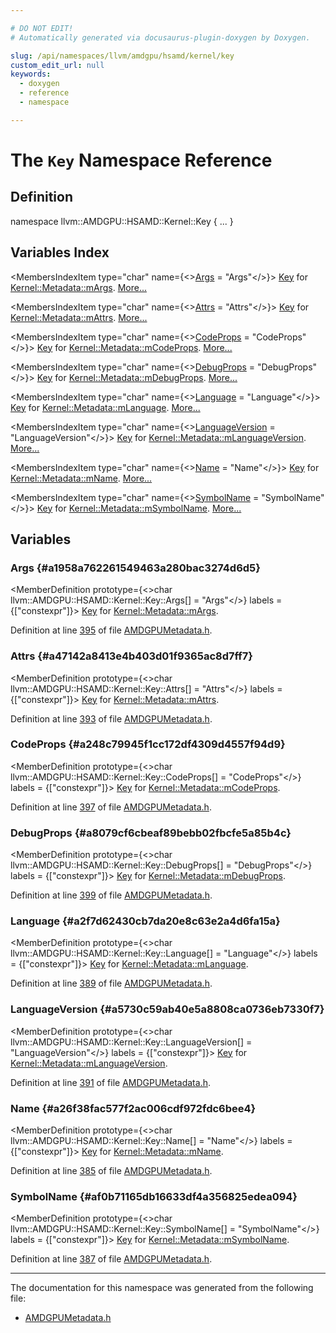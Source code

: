 ```yaml
---

# DO NOT EDIT!
# Automatically generated via docusaurus-plugin-doxygen by Doxygen.

slug: /api/namespaces/llvm/amdgpu/hsamd/kernel/key
custom_edit_url: null
keywords:
  - doxygen
  - reference
  - namespace

---
```





# The `Key` Namespace Reference

<DoxygenPage pluginConfig={pluginConfig}>



## Definition

<CodeBlock>namespace llvm::AMDGPU::HSAMD::Kernel::Key &#123; ... &#125;</CodeBlock>

## Variables Index

<MembersIndex>

<MembersIndexItem
  type="char"
  name={<><a href="#a1958a762261549463a280bac3274d6d5">Args</a> = &quot;Args&quot;</>}>
<a href="/docs/api/namespaces/llvm/amdgpu/hsamd/kernel/key">Key</a> for <a href="/docs/api/structs/llvm/amdgpu/hsamd/kernel/metadata/#a662694a0718ccdf5c6695c17c65bc9ea">Kernel::Metadata::mArgs</a>. <a href="#a1958a762261549463a280bac3274d6d5">More...</a>
</MembersIndexItem>

<MembersIndexItem
  type="char"
  name={<><a href="#a47142a8413e4b403d01f9365ac8d7ff7">Attrs</a> = &quot;Attrs&quot;</>}>
<a href="/docs/api/namespaces/llvm/amdgpu/hsamd/kernel/key">Key</a> for <a href="/docs/api/structs/llvm/amdgpu/hsamd/kernel/metadata/#a1edfceb561236e243534224055c02ff0">Kernel::Metadata::mAttrs</a>. <a href="#a47142a8413e4b403d01f9365ac8d7ff7">More...</a>
</MembersIndexItem>

<MembersIndexItem
  type="char"
  name={<><a href="#a248c79945f1cc172df4309d4557f94d9">CodeProps</a> = &quot;CodeProps&quot;</>}>
<a href="/docs/api/namespaces/llvm/amdgpu/hsamd/kernel/key">Key</a> for <a href="/docs/api/structs/llvm/amdgpu/hsamd/kernel/metadata/#a78f8f65d12ea5413116a489c1fc9179d">Kernel::Metadata::mCodeProps</a>. <a href="#a248c79945f1cc172df4309d4557f94d9">More...</a>
</MembersIndexItem>

<MembersIndexItem
  type="char"
  name={<><a href="#a8079cf6cbeaf89bebb02fbcfe5a85b4c">DebugProps</a> = &quot;DebugProps&quot;</>}>
<a href="/docs/api/namespaces/llvm/amdgpu/hsamd/kernel/key">Key</a> for <a href="/docs/api/structs/llvm/amdgpu/hsamd/kernel/metadata/#a1b90f591fc810f4845e57b4c427dcec7">Kernel::Metadata::mDebugProps</a>. <a href="#a8079cf6cbeaf89bebb02fbcfe5a85b4c">More...</a>
</MembersIndexItem>

<MembersIndexItem
  type="char"
  name={<><a href="#a2f7d62430cb7da20e8c63e2a4d6fa15a">Language</a> = &quot;Language&quot;</>}>
<a href="/docs/api/namespaces/llvm/amdgpu/hsamd/kernel/key">Key</a> for <a href="/docs/api/structs/llvm/amdgpu/hsamd/kernel/metadata/#a5b4fc56eae869a20d6f9c34693899fae">Kernel::Metadata::mLanguage</a>. <a href="#a2f7d62430cb7da20e8c63e2a4d6fa15a">More...</a>
</MembersIndexItem>

<MembersIndexItem
  type="char"
  name={<><a href="#a5730c59ab40e5a8808ca0736eb7330f7">LanguageVersion</a> = &quot;LanguageVersion&quot;</>}>
<a href="/docs/api/namespaces/llvm/amdgpu/hsamd/kernel/key">Key</a> for <a href="/docs/api/structs/llvm/amdgpu/hsamd/kernel/metadata/#a946cecdc0b653752eed94d7f34cab3e8">Kernel::Metadata::mLanguageVersion</a>. <a href="#a5730c59ab40e5a8808ca0736eb7330f7">More...</a>
</MembersIndexItem>

<MembersIndexItem
  type="char"
  name={<><a href="#a26f38fac577f2ac006cdf972fdc6bee4">Name</a> = &quot;Name&quot;</>}>
<a href="/docs/api/namespaces/llvm/amdgpu/hsamd/kernel/key">Key</a> for <a href="/docs/api/structs/llvm/amdgpu/hsamd/kernel/metadata/#a60cfb3c235c56581fe5d252b207120c7">Kernel::Metadata::mName</a>. <a href="#a26f38fac577f2ac006cdf972fdc6bee4">More...</a>
</MembersIndexItem>

<MembersIndexItem
  type="char"
  name={<><a href="#af0b71165db16633df4a356825edea094">SymbolName</a> = &quot;SymbolName&quot;</>}>
<a href="/docs/api/namespaces/llvm/amdgpu/hsamd/kernel/key">Key</a> for <a href="/docs/api/structs/llvm/amdgpu/hsamd/kernel/metadata/#ad7e03457ca1c6f479e5510d98ec18353">Kernel::Metadata::mSymbolName</a>. <a href="#af0b71165db16633df4a356825edea094">More...</a>
</MembersIndexItem>

</MembersIndex>


<SectionDefinition>

## Variables

### Args {#a1958a762261549463a280bac3274d6d5}

<MemberDefinition
  prototype={<>char llvm::AMDGPU::HSAMD::Kernel::Key::Args&#91;&#93; = &quot;Args&quot;</>}
  labels = {["constexpr"]}>
<a href="/docs/api/namespaces/llvm/amdgpu/hsamd/kernel/key">Key</a> for <a href="/docs/api/structs/llvm/amdgpu/hsamd/kernel/metadata/#a662694a0718ccdf5c6695c17c65bc9ea">Kernel::Metadata::mArgs</a>.

Definition at line <a href="/docs/api/files/include/include/llvm/include/llvm/support/amdgpumetadata-h/#l00395">395</a> of file <a href="/docs/api/files/include/include/llvm/include/llvm/support/amdgpumetadata-h">AMDGPUMetadata.h</a>.
</MemberDefinition>

### Attrs {#a47142a8413e4b403d01f9365ac8d7ff7}

<MemberDefinition
  prototype={<>char llvm::AMDGPU::HSAMD::Kernel::Key::Attrs&#91;&#93; = &quot;Attrs&quot;</>}
  labels = {["constexpr"]}>
<a href="/docs/api/namespaces/llvm/amdgpu/hsamd/kernel/key">Key</a> for <a href="/docs/api/structs/llvm/amdgpu/hsamd/kernel/metadata/#a1edfceb561236e243534224055c02ff0">Kernel::Metadata::mAttrs</a>.

Definition at line <a href="/docs/api/files/include/include/llvm/include/llvm/support/amdgpumetadata-h/#l00393">393</a> of file <a href="/docs/api/files/include/include/llvm/include/llvm/support/amdgpumetadata-h">AMDGPUMetadata.h</a>.
</MemberDefinition>

### CodeProps {#a248c79945f1cc172df4309d4557f94d9}

<MemberDefinition
  prototype={<>char llvm::AMDGPU::HSAMD::Kernel::Key::CodeProps&#91;&#93; = &quot;CodeProps&quot;</>}
  labels = {["constexpr"]}>
<a href="/docs/api/namespaces/llvm/amdgpu/hsamd/kernel/key">Key</a> for <a href="/docs/api/structs/llvm/amdgpu/hsamd/kernel/metadata/#a78f8f65d12ea5413116a489c1fc9179d">Kernel::Metadata::mCodeProps</a>.

Definition at line <a href="/docs/api/files/include/include/llvm/include/llvm/support/amdgpumetadata-h/#l00397">397</a> of file <a href="/docs/api/files/include/include/llvm/include/llvm/support/amdgpumetadata-h">AMDGPUMetadata.h</a>.
</MemberDefinition>

### DebugProps {#a8079cf6cbeaf89bebb02fbcfe5a85b4c}

<MemberDefinition
  prototype={<>char llvm::AMDGPU::HSAMD::Kernel::Key::DebugProps&#91;&#93; = &quot;DebugProps&quot;</>}
  labels = {["constexpr"]}>
<a href="/docs/api/namespaces/llvm/amdgpu/hsamd/kernel/key">Key</a> for <a href="/docs/api/structs/llvm/amdgpu/hsamd/kernel/metadata/#a1b90f591fc810f4845e57b4c427dcec7">Kernel::Metadata::mDebugProps</a>.

Definition at line <a href="/docs/api/files/include/include/llvm/include/llvm/support/amdgpumetadata-h/#l00399">399</a> of file <a href="/docs/api/files/include/include/llvm/include/llvm/support/amdgpumetadata-h">AMDGPUMetadata.h</a>.
</MemberDefinition>

### Language {#a2f7d62430cb7da20e8c63e2a4d6fa15a}

<MemberDefinition
  prototype={<>char llvm::AMDGPU::HSAMD::Kernel::Key::Language&#91;&#93; = &quot;Language&quot;</>}
  labels = {["constexpr"]}>
<a href="/docs/api/namespaces/llvm/amdgpu/hsamd/kernel/key">Key</a> for <a href="/docs/api/structs/llvm/amdgpu/hsamd/kernel/metadata/#a5b4fc56eae869a20d6f9c34693899fae">Kernel::Metadata::mLanguage</a>.

Definition at line <a href="/docs/api/files/include/include/llvm/include/llvm/support/amdgpumetadata-h/#l00389">389</a> of file <a href="/docs/api/files/include/include/llvm/include/llvm/support/amdgpumetadata-h">AMDGPUMetadata.h</a>.
</MemberDefinition>

### LanguageVersion {#a5730c59ab40e5a8808ca0736eb7330f7}

<MemberDefinition
  prototype={<>char llvm::AMDGPU::HSAMD::Kernel::Key::LanguageVersion&#91;&#93; = &quot;LanguageVersion&quot;</>}
  labels = {["constexpr"]}>
<a href="/docs/api/namespaces/llvm/amdgpu/hsamd/kernel/key">Key</a> for <a href="/docs/api/structs/llvm/amdgpu/hsamd/kernel/metadata/#a946cecdc0b653752eed94d7f34cab3e8">Kernel::Metadata::mLanguageVersion</a>.

Definition at line <a href="/docs/api/files/include/include/llvm/include/llvm/support/amdgpumetadata-h/#l00391">391</a> of file <a href="/docs/api/files/include/include/llvm/include/llvm/support/amdgpumetadata-h">AMDGPUMetadata.h</a>.
</MemberDefinition>

### Name {#a26f38fac577f2ac006cdf972fdc6bee4}

<MemberDefinition
  prototype={<>char llvm::AMDGPU::HSAMD::Kernel::Key::Name&#91;&#93; = &quot;Name&quot;</>}
  labels = {["constexpr"]}>
<a href="/docs/api/namespaces/llvm/amdgpu/hsamd/kernel/key">Key</a> for <a href="/docs/api/structs/llvm/amdgpu/hsamd/kernel/metadata/#a60cfb3c235c56581fe5d252b207120c7">Kernel::Metadata::mName</a>.

Definition at line <a href="/docs/api/files/include/include/llvm/include/llvm/support/amdgpumetadata-h/#l00385">385</a> of file <a href="/docs/api/files/include/include/llvm/include/llvm/support/amdgpumetadata-h">AMDGPUMetadata.h</a>.
</MemberDefinition>

### SymbolName {#af0b71165db16633df4a356825edea094}

<MemberDefinition
  prototype={<>char llvm::AMDGPU::HSAMD::Kernel::Key::SymbolName&#91;&#93; = &quot;SymbolName&quot;</>}
  labels = {["constexpr"]}>
<a href="/docs/api/namespaces/llvm/amdgpu/hsamd/kernel/key">Key</a> for <a href="/docs/api/structs/llvm/amdgpu/hsamd/kernel/metadata/#ad7e03457ca1c6f479e5510d98ec18353">Kernel::Metadata::mSymbolName</a>.

Definition at line <a href="/docs/api/files/include/include/llvm/include/llvm/support/amdgpumetadata-h/#l00387">387</a> of file <a href="/docs/api/files/include/include/llvm/include/llvm/support/amdgpumetadata-h">AMDGPUMetadata.h</a>.
</MemberDefinition>

</SectionDefinition>

<hr/>

The documentation for this namespace was generated from the following file:

<ul>
<li><a href="/docs/api/files/include/include/llvm/include/llvm/support/amdgpumetadata-h">AMDGPUMetadata.h</a></li>
</ul>

</DoxygenPage>
